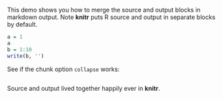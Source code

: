 This demo shows you how to merge the source and output blocks in markdown output. Note **knitr** puts R source and output in separate blocks by default.

```r
a = 1
a
b = 1:10
write(b, '')
```

See if the chunk option `collapse` works:

```r
```

Source and output lived together happily ever in **knitr**.
